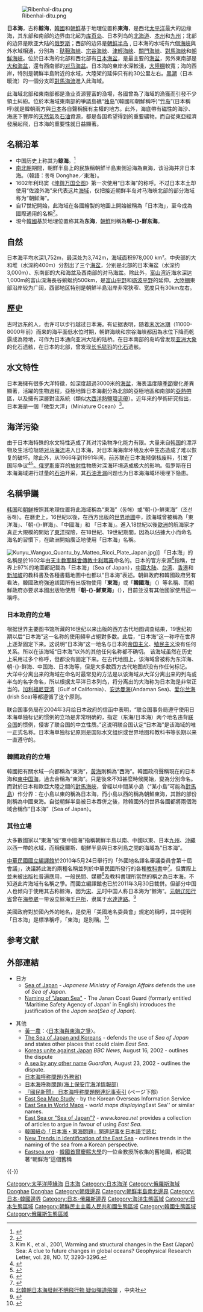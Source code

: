 {{多個問題|
{{expand language|1=en|page=|time=2019-09-03T10:02:02+00:00}}
{{refimprove|time=2019-09-03T10:02:02+00:00}}
}}
{{noteTA
|G1 = Unit
|G2 = Country
|G3 = Korea
|G4 = NSK
|1=zh-hans:大陆架; zh-hant:大陸棚;
}}
{{coord|40|N|135|E|type:waterbody_scale:10000000|display=title}}
{{Infobox body of water
| name=日本海（-{zh-cn:朝-{}-鲜东海;zh-hk:朝-{}-鮮東海; zh-tw:東海;}-）
| area=978,000[[平方公里|平方公里]]
| max-depth=3,742米
| type=[[陆缘海|陆缘海]]
| oceans=[[太平洋|太平洋]]
| location={{JPN}}、{{PRK}}、{{KOR}}、{{RUS}}
}}
{{Infobox Chinese|
pic=Sea of Japan Map-zh-classical.png|
piccap=日本海|
p=rìběn hǎi|
t=日本海|
poj=Ji̍t-pún-hái
|wuu=zeq<sup>平</sup> pen<sup>入</sup> he<sup>上</sup>
|j=jat<sup>6</sup> bun<sup>2</sup> hoi<sup>2</sup>
|h=ngid<sup>6</sup> bun<sup>3</sup> hoi<sup>31</sup>
|bpmf = ㄖˋ ㄅㄣˇ ㄏㄞˇ|
kanji= 日本海|
kana= にほんかい|
romaji=Nihonkai|
skhangul=동해|nkhangul=조선동해|
skhanja=東海|nkhanja=朝鮮東海|
skrr=Donghae|
nkmr=Chosŏn Tonghae}}
[[File:Ribenhai-ditu.png|thumb]]

'''日本海'''，古称'''鲸海'''，[[韓國|韓國]]和[[朝鮮民主主義人民共和國|朝鮮]]基于地理位置称'''東海'''，是西北[[太平洋|太平洋]]最大的边缘海，其东部和南部的边界由北起为[[库页岛|库页岛]]、日本列岛的[[北海道|北海道]]、[[本州|本州]]和[[九州_(日本)|九州]]；北部的边界是欧亚大陆的[[俄罗斯|俄罗斯]]；西部的边界是[[朝鲜半岛|朝鲜半岛]] , 日本海的水域有六個[[海峽|海峽]]與外水域相通，分別為：[[鞑靼海峽|鞑靼海峽]]、[[宗谷海峽|宗谷海峽]]、[[津輕海峽|津輕海峽]]、[[關門海峽|關門海峽]]、[[對馬海峽|對馬海峽]]和[[朝鮮海峽|朝鮮海峽]]。位於日本海的北部和西北部有[[東海盆|日本海盆]]，是最主要的[[海盆|海盆]]，另外東南部是[[大和海盆|大和海盆]]，還有西南部的[[对马海盆|对马海盆]]。日本海的東岸水深較淺，[[大陸棚|大陸棚]]較寬；海的西岸，特別是朝鮮半島附近的水域，大陸架的延伸只有約30公里左右。[[黑潮|黑潮]]（日本暖流）的一個分支即[[對馬海流|對馬海流]]進入此海域。

此海域北部和東南部都是渔业资源豐富的渔場，各國曾為了海域的漁獲而引發不少領土糾紛。位於本海域東南部的爭議島礁“[[独岛|独岛]]”(韓國和朝鮮稱呼)“[[竹岛|竹岛]]”(日本稱呼)就是韓朝兩方與[[日本|日本]]各自聲稱擁有主權的地方。此外，海底帶有磁性的海沙、海底下豐厚的[[天然氣|天然氣]]及[[石油|石油]]資源，都是各国希望得到的重要礦物。而自從東亞經濟發展起飛，日本海的重要性就日益顯著。

==名稱沿革==
{{seealso|日本海命名爭議}}
*中国历史上称其为'''鲸海'''。<ref>{{cite journal |author=刘迎胜 |date=2016-01-03 |title=鲸川与鲸海小考:古代东亚图籍中的日本海——韩日有关日本海/东海名称争议的中国视角 |url=http://www.sohu.com/a/208445626_632473 |journal=元史及民族与边疆研究集刊 |issue=2016年02期 |access-date=2019-11-18 |quote=北宋大臣李纲《循梅道中遣人如江南走笔寄诸季十首》第一首中有句：弟有青云志，兄今白发翁。断鸿飞峤北，归鹤自辽东。鲸海扁舟过，烟岚一笑空。 |archive-date=2021-03-24 |archive-url=https://web.archive.org/web/20210324201705/https://www.sohu.com/a/208445626_632473 |dead-url=no }}</ref>
*[[南北朝|南北朝]]期間，朝鮮半島上的民族稱朝鮮半島東側沿海為東海，该沿海并非日本海。（韓語：동해 Donghae／東海）。
*1602年利玛窦《[[坤舆万国全图|坤舆万国全图]]》第一次使用“日本海”的称呼。不过日本本土却使用“佐渡外海”来代表这片[[海域|海域]]，仅把接近朝鲜半岛对马海峡北部的部分海域称为“朝鲜海”。
*自17世紀開始，此海域在各國繪製的地圖上開始被稱為「日本海」，至今成為國際通用的名稱<ref name="Basic Position">{{cite web | url = http://www1.kaiho.mlit.go.jp/GIJUTSUKOKUSAI/nihonkai/position_eng.htm | title = Japanese Basic Position on the Naming of the "Japan Sea" | publisher = [[Japan_Coast_Guard|Japan Coast Guard]] | date = 1 March 2005 | accessdate = 22 November 2010 | deadurl = yes | archiveurl = https://web.archive.org/web/20110524092704/http://www1.kaiho.mlit.go.jp/GIJUTSUKOKUSAI/nihonkai/position_eng.htm | archivedate = 2011年5月24日 }}</ref>。
*現今[[韓國|韓國]]基於地理位置称其為'''东海'''，[[朝鮮|朝鮮]]則稱為'''朝-{}-鮮东海'''。

== 自然 ==
日本海平均水深1,752m，最深处为3,742m，海域面积978,000 km²。中央部的大和堆（水深約400m）分割出了三个[[海盆|海盆]]，分别是北部的日本海盆（水深约3,000m）、东南部的大和海盆及西南部的对马海盆。除此外，[[富山湾|富山湾]]近海水深达1,000m的富山深海長谷蜿蜒约500km，是[[富山平原|富山平野]]和[[礪波市|砺波平野]]的延伸。[[大陸棚|大陸棚]]東部沿岸较为广阔，西部地区特别是朝鮮半島沿岸非常狭窄、宽度只有30km左右。

== 歷史 ==
古时远东的人，也许可以步行越过日本海。有证据表明，随着[[末次冰期|末次冰期]]（11000-8000年前）而来的海平面低水位时期，朝鲜海峡和宗谷海峡都因為水位下降而乾露成為陸地，可作为日本通向亚洲大陆的陆桥。在日本南部的岛屿曾发现[[亚洲象|亚洲大象]]的化石遗骸，在日本的北部，曾发现[[猛犸象|长毛猛犸]]的[[化石|化石]]遗骸。

== 水文特性 ==
日本海擁有很多大洋特徵，如深度超過3000米的[[海盆|海盆]]，海表溫度隨[[季節|季節]]變化差異顯著，活躍的生物過程，亞極地鋒日本海劃分為北部的亞極地區和南部的[[亞熱帶|亞熱帶]]區，以及擁有深層對流系統（類似[[溫鹽環流|大西洋熱鹽環流帶]]）。近年來的學術研究指出，日本海是一個「微型大洋」（Miniature Ocean）<ref>Kim K., et al., 2001, Warming and structural changes in the East (Japan) Sea: A clue to future changes in global oceans? Geophysical Research Letter, vol. 28, NO. 17, 3293-3296.</ref>。

== 海洋污染 ==
由于日本海特殊的水文特性造成了其对污染物净化能力有限。大量来自[[韩国|韩国]]的漂浮物及生活垃圾随[[對馬海峽#對馬海流|对马海流]]进入日本海，对日本海海岸环境及水中生态造成了难以恢复的破坏。除此外，从1966年到1991年间，前苏联在日本海倾倒核废料，引发了国际争议<ref>{{Cite web|title=韩日将于下月进行海上放射性污染联合调查_新闻中心_新浪网|url=http://news.sina.com.cn/w/2006-09-11/21089992049s.shtml|access-date=2021-06-13|work=news.sina.com.cn|archive-date=2021-10-03|archive-url=https://web.archive.org/web/20211003110919/http://news.sina.com.cn/w/2006-09-11/21089992049s.shtml|dead-url=no}}</ref><ref>{{Cite web|title=日本援俄处理俄太平洋舰队退役核潜艇问题评析-中国社会科学网|url=http://www.cssn.cn/gj/gj_gjwtyj/gj_elsdozy/201311/t20131101_820021.shtml|access-date=2021-06-13|work=www.cssn.cn|archive-date=2021-11-05|archive-url=https://web.archive.org/web/20211105050220/http://www.cssn.cn/gj/gj_gjwtyj/gj_elsdozy/201311/t20131101_820021.shtml|dead-url=no}}</ref>[[俄罗斯|。俄罗斯]]废弃的[[放射性|放射性]]物质对深海环境造成极大的影响。俄罗斯在日本海海域进行过量的[[石油|石油]]开采，其[[石油泄漏|石油泄漏]]问题也为日本海海域环境埋下隐患。

== 名稱爭議 ==
{{main|日本海称呼争议}}
[[韩国|韩国]]和[[朝鲜民主主义人民共和国|朝鲜]]按照其地理位置将此海域稱為“東海”（동해）或“朝-{}-鮮東海”（조선동해）。在曆史上，16世紀以後，在西方出版的[[世界地圖|世界地圖]]中，該海域曾被稱為「東洋海」、「朝-{}-鮮海」、「中國海」和 「日本海」。進入18世紀以後[[歐洲|歐洲]]的航海家才真正大規模的開始了[[東洋|東洋]]探險，在18世紀、19世紀期間，因為以佔據大小而命名海名的習慣下，在歐洲開始廣泛地使用「日本海」名稱。

[[File:Kunyu_Wanguo_Quantu_by_Matteo_Ricci_Plate_Japan.jpg|thumb]]]]
「日本海」的名稱是於1602年由[[天主教|天主教]][[耶穌會|耶穌會]][[傳教士|傳教士]][[利瑪竇|利瑪竇]]命名的。日本的官方來源<ref>{{Cite web |url=http://www.mofa.go.jp/policy/maritime/japan/pamph0208.pdf |title=SEA OF JAPAN |access-date=2004-06-20 |archive-date=2021-03-24 |archive-url=https://web.archive.org/web/20210324201659/https://www.mofa.go.jp/policy/maritime/japan/pamph0208.pdf |dead-url=no }}</ref>指稱，世界上97%的地圖都記載為「日本海」（Sea of Japan），[[中华人民共和国|中國大陆]]、[[中华民国|台湾]]、[[香港|香港]]和[[新加坡|新加坡]]的教科書及各種書籍地圖中也都以“日本海”表述。朝鲜政府和韓國政府另有看法，韓國政府強迫該國所有出版物使用「'''東海'''」或「'''韓國海'''」（{{kor|k=한국해|rm=Hankukhae|hanja=韓國海}}）等名稱、而朝鮮政府亦要求本國出版物使用「'''朝-{}-鮮東海'''」（{{kor|k=조선동해|rm=Josŏn Tonghae|hanja=朝鮮東海}}），目前並沒有其他國家使用這一稱呼。

=== 日本政府的立場 ===
根据世界主要图书馆所藏的16世纪以来出版的西方古代地图调查结果，19世纪初期以后“日本海”这一名称的使用頻率占絕對多数。此后，“日本海”这一称呼在世界上逐渐固定下来。这说明“日本海”这一地名与日本的[[帝国主义|帝国主义]]、[[殖民主义|殖民主义]]没有任何关系。所以在该海域“日本海”以外的其他任何名称都不确切。
该海域虽然在历史上采用过多个称呼，但都没有固定下来。在古代地图上，该海域曾被称为东洋海、朝-{}-鲜海、中国海、日本海等，但是大多数西方古代地图却没有作任何标记。
大洋中分离出来的海域在命名时最常见的方法是以该海域从大洋分离出来的列岛或半岛的名字命名，所以根据太平洋日本列岛，将分离出的大海称为日本海是非常正当的。[[加利福尼亚湾|加利福尼亚湾]]（Gulf of California）、[[安达曼海|安达曼海]](Andaman Sea)、[[愛爾蘭海|爱尔兰海]](Irish Sea)等都遵循了这个原则。

联合国事务局在2004年3月给日本政府的信函中表明，“联合国事务局遵守使用日本海单独标记的惯例的立场是非常明确的，指定（东海/日本海）两个地名违背[[联合国|联合国]]的惯例，侵害了联合国的中立性质。”这说明联合国认定“日本海”是该海域的唯一正式名称。日本海单独标记原则是国际水文组织或世界地图和教科书等长期以来一直遵守的。

=== 韓國政府的立場 ===
韓國把有關水域一向都稱為“東海”，[[黃海|黃海]]則稱為“西海”。韓國政府聲稱現在的日本海和[[東中国海|東中国海]]，過去合稱為“東海”。只是後來不知甚麼時候開始，變為分別命名。而對於日本和歐亞大陸之間的[[對馬海峽|對馬海峽]]，曾經以中間某小島（“某小島”可能為[[對馬島|對馬島]]）作分界：在小島以東的稱為日本海，而小島以西的稱為朝鮮東海，其餘的部份則稱為中國東海。自從朝鮮半島被日本吞併之後，除韓國外的世界各國都將兩個海域合稱作“日本海”（Sea of Japan）。

=== 其他立場 ===
大多數國家以“東海”或“東中國海”指稱朝鮮半島以南、中國以東、日本[[九州_(日本)|九州]]、[[沖繩|沖繩]]以西一帶的水域，而稱俄羅斯、朝鮮半島與日本列島之間的海域為“日本海”。

[[中華民國|中華民國]][[國立編譯館|國立編譯館]]於2010年5月24日舉行的「外國地名譯名審議委員會第十屆會議」，決議將此海的兩種名稱並列於中華民國所發行的各種[[教科書|教科書]]中<ref>{{cite news|url=http://www.epochtimes.com/b5/10/6/8/n2931550.htm|title=獨島和東海 臺灣教科書有新標記|date=2010-06-08|accessdate=2010-06-08|archive-date=2021-03-24|archive-url=https://web.archive.org/web/20210324201704/https://www.epochtimes.com/b5/10/6/8/n2931550.htm|dead-url=no}}</ref>。但實際上並未被出版社普遍應用，一般民間、媒體<ref>[https://www.cna.com.tw/news/firstnews/202003290011.aspx 北韓朝日本海發射不明飛行物 疑似彈道飛彈] {{Wayback|url=https://www.cna.com.tw/news/firstnews/202003290011.aspx |date=20210324212159 }}，中央社</ref>及教科書理所當然的稱之為日本海，不知道此片海域有名稱之爭。而國立編譯館也已於2011年3月30日裁併。但部分中国人也倾向于使用其古称鲸海，因为[[宋朝|宋]]、[[元朝|元]]时中国人称日本海为“鲸海”。[[元朝|元朝]][[辽阳行省|辽阳行省]]曾在[[海参崴|海参崴]]一带设立鲸海[[千戶所|千户所]]，隶属于[[水達達路|水達達路]]。<ref>{{Cite book | title = 明太祖实录 | pages = 卷142 | accessdate = 2019-11-18 | url = http://www.cidianwang.com/lishi/diming/0/79510rt.htm | language = zh-CN | quote = 故元鲸海千户速哥帖木耳、木答千户完者帖木耳、牙兰千户皂化，自女真来归。 | archive-date = 2021-03-24 | archive-url = https://web.archive.org/web/20210324212240/https://www.cidianwang.com/lishi/diming/0/79510rt.htm | dead-url = no }}</ref>

美國政府對於國內外的地名，是使用「美國地名委員會」規定的稱呼，其中提到「日本海」是標準稱呼，「東海」是別稱。<ref>{{cite news |title=美軍將日本海稱東海 日方表達不滿後更正 |url=https://www.cna.com.tw/news/aopl/202103260115.aspx |agency=中央社 |date=2021-03-26 |accessdate=2021-03-26 |archive-date=2021-12-09 |archive-url=https://web.archive.org/web/20211209035620/https://www.cna.com.tw/news/aopl/202103260115.aspx |dead-url=no }}</ref>

== 参考文献 ==
{{Reflist}}

== 外部連結 ==
* 日方
** [http://www.mofa.go.jp/policy/maritime/japan/ Sea of Japan] {{Wayback|url=http://www.mofa.go.jp/policy/maritime/japan/ |date=20210313203123 }} - ''Japanese Ministry of Foreign Affairs'' defends the use of ''Sea of Japan''.
** [https://web.archive.org/web/20110524103240/http://www1.kaiho.mlit.go.jp/GIJUTSUKOKUSAI/nihonkai/index_eng.htm Naming of "Japan Sea"] - The Janan Coast Guard (formarly entitled 'Maritime Safety Agency of Japan' in English) introduces the justification of the ''Japan sea''(''Sea of Japan'').

* 其他
**[[黃一農|黃一農]]：〈[https://web.archive.org/web/20140903060340/http://hss.nthu.edu.tw/~ylh/uploadfiles/paper180_0.pdf 日本海與東海之爭]〉。
** [https://web.archive.org/web/20040904041046/http://www.geocities.co.jp/WallStreet/4076/index.en.html The Sea of Japan and Koreans] - defends the use of ''Sea of Japan'' and states other places that could claim ''East Sea''.
** [http://news.bbc.co.uk/2/hi/asia-pacific/2196868.stm Koreas unite against Japan] {{Wayback|url=http://news.bbc.co.uk/2/hi/asia-pacific/2196868.stm |date=20210324212242 }} ''BBC News'', August 16, 2002 - outlines the dispute
** [http://www.guardian.co.uk/Print/0,3858,4487578,00.html A sea by any other name] {{Wayback|url=http://www.guardian.co.uk/Print/0,3858,4487578,00.html |date=20060307112353 }} ''Guardian'', August 23, 2002 - outlines the dispute.
** [http://www.mofa.go.jp/mofaj/area/nihonkai_k/ 日本海呼称問題(外務省)] {{Wayback|url=http://www.mofa.go.jp/mofaj/area/nihonkai_k/ |date=20210324201814 }}
** [https://web.archive.org/web/20110524121606/http://www1.kaiho.mlit.go.jp/GIJUTSUKOKUSAI/nihonkai/index.htm 日本海呼称問題(海上保安庁海洋情報部)]
** [https://web.archive.org/web/20070219121511/http://www5f.biglobe.ne.jp/~kokumin-shinbun/H14/1409/140942nihonkai.html 『國民新聞』 日本海呼称問題関連記事索引] (ページ下部)
** [http://www.korea.net/News/Issues/issueDetailView.asp?board_no=350&title=East%20Sea%20Map%20Study East Sea Map Study] {{Wayback|url=http://www.korea.net/News/Issues/issueDetailView.asp?board_no=350&title=East%20Sea%20Map%20Study |date=20070927204203 }} - by the Korean Overseas Information Service
** [http://www.korea.net/News/Issues/issueDetailView.asp?board_no=349&title=East%20Sea%20in%20World%20Maps East Sea in World Maps] {{Wayback|url=http://www.korea.net/News/Issues/issueDetailView.asp?board_no=349&title=East%20Sea%20in%20World%20Maps |date=20070930155132 }} - ''world maps displaying ''East Sea'' or similar names.
** [http://www.korea.net/News/Issues/issueDetailView.asp?board_no=348&title=East%20Sea%20or East Sea or "Sea of Japan"?] {{Wayback|url=http://www.korea.net/News/Issues/issueDetailView.asp?board_no=348&title=East%20Sea%20or |date=20070930155728 }} - ''www.korea.net'' provides a collection of articles to argue in favour of using ''East Sea''.
** [https://web.archive.org/web/20101024205405/http://members.at.infoseek.co.jp/koreawatcher/docs/seaofjapan.htm 韓国紙の「日本海・東海問題」関連記事を日本語で読む]
** [https://web.archive.org/web/20110516130601/http://www.kois.go.kr/issue/EastSea/map_c1.asp New Trends in Identification of the East Sea] - outlines trends in the naming of the sea from a Korean perspective.
** [http://www.eastsea.org Eastsea.org] {{Wayback|url=http://www.eastsea.org/ |date=20210117125812 }} - [[大韓民國|韓國]][[首爾特別市|首爾]][[慶熙大學|慶熙大學]]的一位金教授所收集的舊地圖，都記載著“朝鮮海”這個舊稱

{{-}}
{{List of seas}}

{{Authority control}}
{{DEFAULTSORT:Japan}}
[[Category:太平洋陸緣海|Category:太平洋陸緣海]]
[[Category:日本海|]]
[[Category:日本海洋|Category:日本海洋]]
[[Category:俄羅斯海域|Category:俄羅斯海域]]
[[Category:朝鮮海域|Donghae]]
[[Category:韓國海域|Donghae]]
[[Category:朝俄邊界|Category:朝俄邊界]]
[[Category:朝鮮半島南北邊界|Category:朝鮮半島南北邊界]]
[[Category:日本-韓國邊界|Category:日本-韓國邊界]]
[[Category:日本-俄羅斯邊界|Category:日本-俄羅斯邊界]]
[[Category:海洋生態區域|Category:海洋生態區域]]
[[Category:日本生態區域|Category:日本生態區域]]
[[Category:朝鮮民主主義人民共和國生態區域|Category:朝鮮民主主義人民共和國生態區域]]
[[Category:韓國生態區域|Category:韓國生態區域]]
[[Category:俄羅斯生態區域|Category:俄羅斯生態區域]]